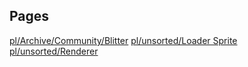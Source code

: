 
== Pages ==
[[pl/Archive/Community/Blitter]]
[[pl/unsorted/Loader Sprite]]
[[pl/unsorted/Renderer]]
